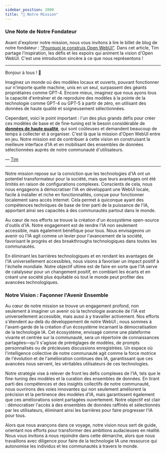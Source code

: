 ```yaml
---
sidebar_position: 2000
title: "🎯 Notre Mission"
---
```



<TopBanners />

### Une Note de Notre Fondateur

Avant d'explorer notre mission, nous vous invitons à lire le billet de blog de notre fondateur : ["Pourquoi je construis Open WebUI"](https://jryng.com/thoughts/why-open-webui). Dans cet article, Tim partage l'inspiration, les défis et les espoirs qui animent la vision d'Open WebUI. C'est une introduction sincère à ce que nous représentons !

---

Bonjour à tous ! 👋

Imaginez un monde où des modèles locaux et ouverts, pouvant fonctionner sur n'importe quelle machine, unis en un seul, surpassent des géants propriétaires comme GPT-4. Encore mieux, imaginez que nous ayons tous la capacité d'entraîner et de reproduire des modèles à la pointe de la technologie comme GPT-4 ou GPT-5 à partir de zéro, en utilisant des données de haute qualité et soigneusement sélectionnées.

Cependant, voici le point important : l'un des plus grands défis pour créer ces modèles de base et de fine-tuning est le besoin considérable de **[données de haute qualité](https://arxiv.org/abs/2305.11206)**, qui sont coûteuses et demandent beaucoup de temps à collecter et à organiser. C'est là que la mission d'Open WebUI entre en jeu. Notre mission est de contribuer à cette vision en construisant la meilleure interface d'IA et en mobilisant des ensembles de données sélectionnées auprès de notre communauté d'utilisateurs.

— [Tim](https://github.com/tjbck)

---

Notre mission repose sur la conviction que les technologies d'IA ont un potentiel transformateur pour la société, mais que leurs avantages ont été limités en raison de configurations complexes. Conscients de cela, nous nous engageons à démocratiser l'IA en développant une WebUI locale, facile à installer et riche en fonctionnalités, conçue pour fonctionner localement sans accès Internet. Cela permet à quiconque ayant des compétences techniques de base de tirer parti de la puissance de l'IA, apportant ainsi ses capacités à des communautés partout dans le monde.

Au cœur de nos efforts se trouve la création d'un écosystème open-source d'outils d'IA. Notre engagement est de rendre l'IA non seulement accessible, mais également bénéfique pour tous. Nous envisageons un avenir où l'IA agit comme un levier pour l'avancement de la société, favorisant le progrès et des breakthroughs technologiques dans toutes les communautés.

En éliminant les barrières technologiques et en rendant les avantages de l'IA universellement accessibles, nous visons à favoriser un impact positif à l'échelle mondiale. Notre objectif ultime est de faire en sorte que l'IA serve de catalyseur pour un changement positif, en comblant les écarts et en créant une société plus équitable où tout le monde peut profiter des avancées technologiques.

### Notre Vision : Façonner l'Avenir Ensemble

Au cœur de notre mission se trouve un engagement profond, non seulement à imaginer un avenir où la technologie avancée de l'IA est universellement accessible, mais aussi à y travailler activement. Nos efforts s'étendent au-delà du développement de notre WebUI ; nous sommes à l'avant-garde de la création d'un écosystème incarnant la démocratisation de la technologie IA. Cet écosystème, envisagé comme une plateforme vivante et centrée sur la communauté, sera un répertoire de connaissances partagées—qu'il s'agisse de préréglages de modèles, de prompts personnalisés ou de précieuses discussions enregistrées. Un espace où l'intelligence collective de notre communauté agit comme la force motrice de l'évolution et de l'amélioration continues des IA, garantissant que ces avancées nous servent, les véritables utilisateurs de ces technologies.

Notre stratégie vise à relever de front les défis complexes de l'IA, tels que le fine-tuning des modèles et la curation des ensembles de données. En tirant parti des compétences et des insights collectifs de notre communauté, nous ouvrirons des voies innovantes qui non seulement améliorent la précision et la pertinence des modèles d'IA, mais garantissent également que ces améliorations soient partagées ouvertement. Notre objectif est clair : démocratiser l'accès à des ensembles de données raffinés et sélectionnés par les utilisateurs, éliminant ainsi les barrières pour faire progresser l'IA pour tous.

Alors que nous avançons dans ce voyage, notre vision nous sert de guide, orientant nos efforts pour transformer des ambitions audacieuses en réalité. Nous vous invitons à nous rejoindre dans cette démarche, alors que nous travaillons avec diligence pour faire de la technologie IA une ressource qui autonomise les individus et les communautés à travers le monde.
